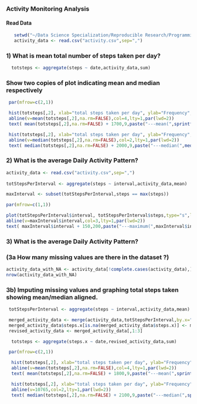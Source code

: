 
### Activity Monitoring Analysis

#### Read Data
```r
   setwd("~/Data Science Specialization/Reproducible Research/ProgrammingAssignment1")
   activity_data <- read.csv("activity.csv",sep=",")
```

### 1) What is mean total number of steps taken per day?

```r
 
  totsteps <- aggregate(steps ~ date,activity_data,sum)

```
### Show two copies of plot indicating mean and median respectively 

```r
 par(mfrow=c(2,1))

 hist(totsteps[,2], xlab="total steps taken per day", ylab="Frequency", breaks = 20, freq = TRUE, main="Total Steps per Day (Frequency)")
 abline(v=mean(totsteps[,2],na.rm=FALSE),col=4,lty=1,par(lwd=2))
 text( mean(totsteps[,2],na.rm=FALSE) + 1700,9,paste("---mean(",sprintf("%.2f",mean(totsteps[,2],na.rm=FALSE)),")"),col=4)

 hist(totsteps[,2], xlab="total steps taken per day", ylab="Frequency", breaks = 20, freq = TRUE, main="Total Steps per Day (Frequency)")
 abline(v=median(totsteps[,2],na.rm=FALSE),col=2,lty=1,par(lwd=2))
 text( median(totsteps[,2],na.rm=FALSE) + 2000,9,paste("---median(",median(totsteps[,2],na.rm=FALSE),")"),col=2)

```

### 2) What is the average Daily Activity Pattern?

```r
activity_data <- read.csv("activity.csv",sep=",")
 
totStepsPerInterval <- aggregate(steps ~ interval,activity_data,mean)

maxInterval <- subset(totStepsPerInterval,steps == max(steps))


```

```r

par(mfrow=c(1,1))

plot(totStepsPerInterval$interval, totStepsPerInterval$steps,type="s",lab=c(24,5,3))
abline(v=maxInterval$interval,col=3,lty=1,par(lwd=2))
text( maxInterval$interval + 150,200,paste("---maximum(",maxInterval$interval,")"),col=3)

```

### 3) What is the average Daily Activity Pattern?
### (3a How many missing values are there in the dataset ?)
```r
activity_data_with_NA <- activity_data[!complete.cases(activity_data),]
nrow(activity_data_with_NA) 

```
### 3b) Imputing missing values and graphing total steps taken showing mean/median aligned.

```r


 totStepsPerInterval <- aggregate(steps ~ interval,activity_data,mean)

 merged_activity_data <- merge(activity_data,totStepsPerInterval,by.x="interval",by.y="interval")
 merged_activity_data$steps.x[is.na(merged_activity_data$steps.x)] <- merged_activity_data$steps.y[is.na(merged_activity_data$steps.x)]
 revised_activity_data <- merged_activity_data[,1:3]

  totsteps <- aggregate(steps.x ~ date,revised_activity_data,sum)

 par(mfrow=c(2,1))

  hist(totsteps[,2], xlab="total steps taken per day", ylab="Frequency", breaks = 20, freq = TRUE, main="Total Steps per Day (Frequency)")
  abline(v=mean(totsteps[,2],na.rm=FALSE),col=4,lty=1,par(lwd=2)) 
  text( mean(totsteps[,2],na.rm=FALSE) + 1800,9,paste("---mean(",sprintf("%.2f",mean(totsteps[,2],na.rm=FALSE)),")"),col=4)

  hist(totsteps[,2], xlab="total steps taken per day", ylab="Frequency", breaks = 20, freq = TRUE, main="Total Steps per Day (Frequency)")
  abline(v=10765,col=2,lty=1,par(lwd=2))
  text( median(totsteps[,2],na.rm=FALSE) + 2100,9,paste("---median(",sprintf("%.2f",median(totsteps[,2],na.rm=FALSE)),")"),col=2)
```

